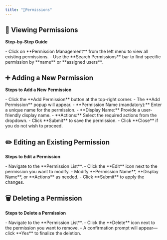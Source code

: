 ```yaml
---
title: "🔐Permissions"
---
```


## **📄 Viewing Permissions**

**Step-by-Step Guide**

<Steps>
  <Step title="Navigate to the Permission List Page">
    - Click on **Permission Management** from the left menu to view all existing permissions.
  </Step>
  <Step title="Search for a Permission">
    - Use the **Search Permissions** bar to find specific permission by **name** or **assigned users**.
  </Step>
</Steps>

## **➕ Adding a New Permission**

**Steps to Add a New Permission**

<Steps>
  <Step title="Open the Add Permission Popup">
    - Click the **Add Permission** button at the top-right corner.
    - The **Add Permission** popup will appear.
  </Step>
  <Step title="Enter the Permission Details">
    - **Permission Name (mandatory):** Enter a unique name for the permission.
    - **Display Name:** Provide a user-friendly display name.
    - **Actions:** Select the required actions from the dropdown.
  </Step>
  <Step title="Submit the New Permission">
    - Click **Submit** to save the permission.
    - Click **Close** if you do not wish to proceed.
  </Step>
</Steps>

## ✏️ Editing an Existing Permission

**Steps to Edit a Permission**

<Steps>
  <Step title="Locate the Permission to Edit">
    - Navigate to the **Permission List**.
    - Click the **Edit** icon next to the permission you want to modify.
  </Step>
  <Step title="Update Permission Details">
    - Modify **Permission Name**, **Display Name**, or **Actions** as needed.
  </Step>
  <Step title="Save Changes">
    - Click **Submit** to apply the changes.
  </Step>
</Steps>

## 🗑️ Deleting a Permission

**Steps to Delete a Permission**

<Steps>
  <Step title="Locate the Permission to Delete">
    - Navigate to the **Permission List**.
    - Click the **Delete** icon next to the permission you want to remove.
  </Step>
  <Step title="Confirm Deletion">
    - A confirmation prompt will appear—click **Yes** to finalize the deletion.
  </Step>
</Steps>